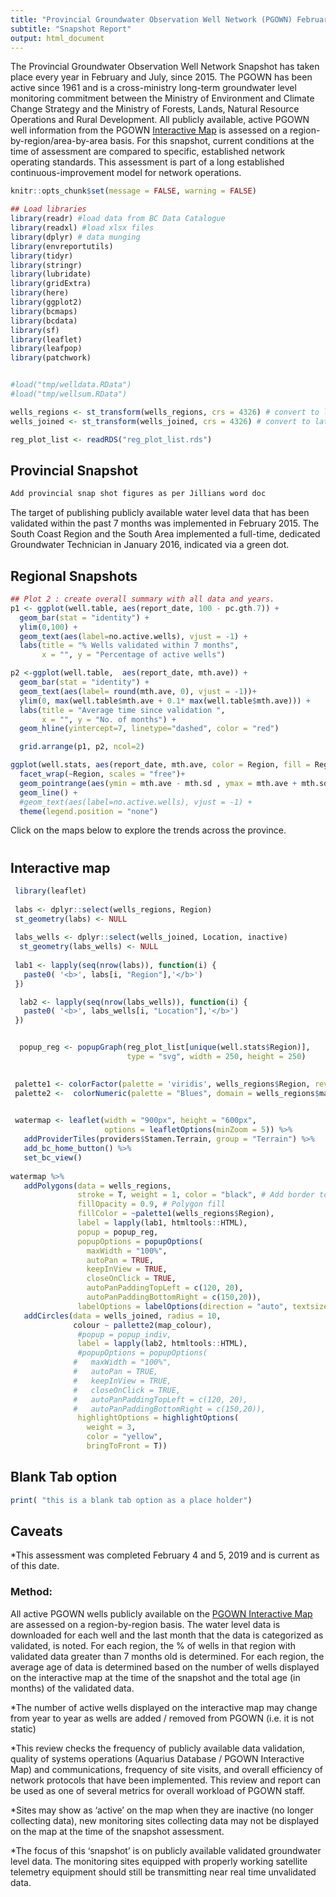 ```yaml
---
title: "Provincial Groundwater Observation Well Network (PGOWN) February 2020"
subtitle: "Snapshot Report" 
output: html_document
---
```

<!--
Copyright 2019 Province of British Columbia

Licensed under the Apache License, Version 2.0 (the "License");
you may not use this file except in compliance with the License.
You may obtain a copy of the License at

http://www.apache.org/licenses/LICENSE-2.0

Unless required by applicable law or agreed to in writing, software distributed under the License is distributed on an "AS IS" BASIS,
WITHOUT WARRANTIES OR CONDITIONS OF ANY KIND, either express or implied.
See the License for the specific language governing permissions and limitations under the License.
-->

The Provincial Groundwater Observation Well Network Snapshot has taken place every year in February and July, since 2015. The PGOWN has been active since 1961 and is a cross-ministry long-term groundwater level monitoring commitment between the Ministry of Environment and Climate Change Strategy and the Ministry of Forests, Lands, Natural Resource Operations and Rural Development. All publicly available, active PGOWN well information from the PGOWN [Interactive Map](https://governmentofbc.maps.arcgis.com/apps/webappviewer/index.html?id=b53cb0bf3f6848e79d66ffd09b74f00d) is assessed on a region-by-region/area-by-area basis. For this snapshot, current conditions at the time of assessment are compared to specific, established network operating standards. This assessment is part of a long established continuous-improvement model for network operations.

```r
knitr::opts_chunk$set(message = FALSE, warning = FALSE)

```


```r

## Load libraries
library(readr) #load data from BC Data Catalogue
library(readxl) #load xlsx files
library(dplyr) # data munging
library(envreportutils)
library(tidyr)
library(stringr)
library(lubridate)
library(gridExtra)
library(here) 
library(ggplot2)
library(bcmaps)
library(bcdata)
library(sf)
library(leaflet)
library(leafpop)
library(patchwork)


#load("tmp/welldata.RData")
#load("tmp/wellsum.RData")

wells_regions <- st_transform(wells_regions, crs = 4326) # convert to lat/long
wells_joined <- st_transform(wells_joined, crs = 4326) # convert to lat/long

reg_plot_list <- readRDS("reg_plot_list.rds")

```

## Provincial Snapshot 

```r
Add provincial snap shot figures as per Jillians word doc
```


The target of publishing publicly available water level data that has been validated within the past 7 months was implemented in February 2015. The South Coast Region and the South Area implemented a full-time, dedicated Groundwater Technician in January 2016, indicated via a green dot.


## Regional Snapshots



```r

## Plot 2 : create overall summary with all data and years.
p1 <- ggplot(well.table, aes(report_date, 100 - pc.gth.7)) +
  geom_bar(stat = "identity") +
  ylim(0,100) +
  geom_text(aes(label=no.active.wells), vjust = -1) +
  labs(title = "% Wells validated within 7 months",
       x = "", y = "Percentage of active wells")

p2 <-ggplot(well.table,  aes(report_date, mth.ave)) +
  geom_bar(stat = "identity") +
  geom_text(aes(label= round(mth.ave, 0), vjust = -1))+
  ylim(0, max(well.table$mth.ave + 0.1* max(well.table$mth.ave))) +
  labs(title = "Average time since validation ",
       x = "", y = "No. of months") +
  geom_hline(yintercept=7, linetype="dashed", color = "red")

  grid.arrange(p1, p2, ncol=2)

```

```r

ggplot(well.stats, aes(report_date, mth.ave, color = Region, fill = Region, shape = Region)) +
  facet_wrap(~Region, scales = "free")+
  geom_pointrange(aes(ymin = mth.ave - mth.sd , ymax = mth.ave + mth.sd )) +
  geom_line() +
  #geom_text(aes(label=no.active.wells), vjust = -1) +
  theme(legend.position = "none")


```








Click on the maps below to explore the trends across the province.

# {.tabset .tabset-fade}

##  Interactive map 

```r

 library(leaflet)
 
 labs <- dplyr::select(wells_regions, Region)
 st_geometry(labs) <- NULL
 
 labs_wells <- dplyr::select(wells_joined, Location, inactive)
  st_geometry(labs_wells) <- NULL
 
 lab1 <- lapply(seq(nrow(labs)), function(i) {
   paste0( '<b>', labs[i, "Region"],'</b>') 
 })

  lab2 <- lapply(seq(nrow(labs_wells)), function(i) {
   paste0( '<b>', labs_wells[i, "Location"],'</b>') 
 }) 


  popup_reg <- popupGraph(reg_plot_list[unique(well.stats$Region)], 
                          type = "svg", width = 250, height = 250)
  

 palette1 <- colorFactor(palette = 'viridis', wells_regions$Region, reverse = TRUE)
 palette2 <-  colorNumeric(palette = "Blues", domain = wells_regions$map_colour)

 
 watermap <- leaflet(width = "900px", height = "600px", 
                     options = leafletOptions(minZoom = 5)) %>%  
   addProviderTiles(providers$Stamen.Terrain, group = "Terrain") %>%
   add_bc_home_button() %>%
   set_bc_view()
 
watermap %>% 
   addPolygons(data = wells_regions, 
               stroke = T, weight = 1, color = "black", # Add border to polygons
               fillOpacity = 0.9, # Polygon fill
               fillColor = ~palette1(wells_regions$Region),
               label = lapply(lab1, htmltools::HTML),
               popup = popup_reg,
               popupOptions = popupOptions(
                 maxWidth = "100%", 
                 autoPan = TRUE,
                 keepInView = TRUE,
                 closeOnClick = TRUE,
                 autoPanPaddingTopLeft = c(120, 20),
                 autoPanPaddingBottomRight = c(150,20)),
               labelOptions = labelOptions(direction = "auto", textsize = "12px")) %>%
   addCircles(data = wells_joined, radius = 10, 
              colour ~ pallette2(map_colour),
               #popup = popup_indiv,
               label = lapply(lab2, htmltools::HTML),
               #popupOptions = popupOptions(
              #   maxWidth = "100%", 
              #   autoPan = TRUE,
              #   keepInView = TRUE,
              #   closeOnClick = TRUE,
              #   autoPanPaddingTopLeft = c(120, 20),
              #   autoPanPaddingBottomRight = c(150,20)),
               highlightOptions = highlightOptions( 
                 weight = 3,
                 color = "yellow",
                 bringToFront = T)) 

```

## Blank Tab option 

```r

print( "this is a blank tab option as a place holder")

```


## Caveats 

*This assessment was completed February 4 and 5, 2019 and is current as of this date.

### Method: 
All active PGOWN wells publicly available on the [PGOWN Interactive Map](https://governmentofbc.maps.arcgis.com/apps/webappviewer/index.html?id=b53cb0bf3f6848e79d66ffd09b74f00d) are assessed on a region-by-region basis. The water level data is downloaded for each well and the last month that the data is categorized as validated, is noted. For each region, the % of wells in that region with validated data greater than 7 months old is determined. For each region, the average age of data is determined based on the number of wells displayed on the interactive map at the time of the snapshot and the total age (in months) of the validated data.

*The number of active wells displayed on the interactive map may change from year to year as wells are added / removed from PGOWN (i.e. it is not static)

*This review checks the frequency of publicly available data validation, quality of systems operations (Aquarius Database / PGOWN Interactive Map) and communications, frequency of site visits, and overall efficiency of network protocols that have been implemented. This review and report can be used as one of several metrics for overall workload of PGOWN staff.

*Sites may show as ‘active’ on the map when they are inactive (no longer collecting data), new monitoring sites collecting data may not be displayed on the map at the time of the snapshot assessment.

*The focus of this ‘snapshot’ is on publicly available validated groundwater level data. The monitoring sites equipped with properly working satellite telemetry equipment should still be transmitting near real time unvalidated data.


